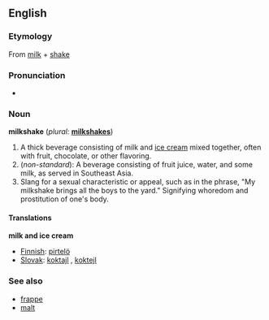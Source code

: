==English==

===Etymology===
From [[milk]] + [[shake]]

===Pronunciation===
*{{audio|en-us-milkshake.ogg|Audio (US)}}

===Noun===
'''milkshake'''  (''plural:'' '''[[milkshakes]]''')
# A thick beverage consisting of milk and [[ice cream]] mixed together, often with fruit, chocolate, or other flavoring.
# (''non-standard''): A beverage consisting of fruit juice, water, and some milk, as served in Southeast Asia.
# Slang for a sexual characteristic or appeal, such as in the phrase, "My milkshake brings all the boys to the yard."  Signifying whoredom and prostitution of one's body.

====Translations====
'''milk and ice cream'''
*[[Finnish]]: [[pirtelö]]
*[[Slovak]]: [[koktajl]] {{m}}, [[koktejl]] {{m}}

===See also===
*[[frappe]]
*[[malt]]